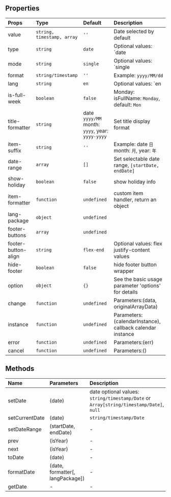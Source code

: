 ## Properties

|Props|Type|Default|Description|
|:--|:--|:--|:--|
|value|`string, timestamp, array`|`''`|Date selected by default|
|type|`string`|`date`|Optional values: `date|month|years`|
|mode|`string`|`single`|Optional values: `single|multiple|range`|
|format|`string/timestamp`|`''`|Example: `yyyy/MM/dd`|
|lang|`string`|`en`|Optional values: `en|zh|jp`|
|is-full-week|`boolean`|`false`|Monday: isFullName: `Monday`, default: `Mon`|
|title-formatter|`string`|date `yyyy/MM` month: `yyyy`, year: `yyyy-yyyy`|Set title display format|
|item-suffix|`string`|`''`|Example: date `日` month: `月`, year: `年`|
|date-range|`array`|`[]`|Set selectable date range, `[startDate, endDate]`|
|show-holiday|`boolean`|`false`|show holiday info|
|item-formatter|`function`|`undefined`|custom item handler, return an object|
|lang-package|`object`|`undefined`||
|footer-buttons|`array`|`undefined`||
|footer-button-align|`string`|`flex-end`|Optional values: flex justify-content values|
|hide-footer|`boolean`|`false`|hide footer button wrapper|
|option|`object`|`{}`|See the basic usage parameter 'options' for details|
|change|`function`|`undefined`|Parameters:(data, originalArrayData)|
|instance|`function`|`undefined`|Parameters:(calendarInstance), callback calendar instance|
|error|`function`|`undefined`|Parameters:(err)|
|cancel|`function`|`undefined`|Parameters:()|

## Methods

|Name|Parameters|Description|
|:--|:--|:--|
|setDate|(date)|date optional values: `string/timestamp/Date` or `Array[string/timestamp/Date]`, `null`|
|setCurrentDate|(date)|`string/timestamp/Date`|
|setDateRange|(startDate, endDate)|-|
|prev|(isYear)|-|
|next|(isYear)|-|
|toDate|(date)|-|
|formatDate|(date, formatter[, langPackage])|-|
|getDate|-|-|